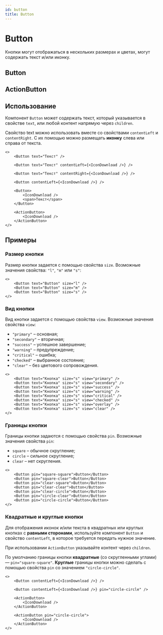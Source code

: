 ```yaml
---
id: button
title: Button
---
```



# Button
Кнопки могут отображаться в нескольких размерах и цветах, могут содержать текст и/или иконку.

## Button
<Description name="Button" />
<PropsTable name="Button" />

## ActionButton
<Description name="ActionButton" />
<PropsTable name="ActionButton" />

## Использование
Компонент `Button` может содержать текст, который указывается в
свойстве `text`, или любой контент напрямую через `children`.

Свойство text можно использовать вместе со свойствами `contentLeft` и `contentRight`.
С их помощью можно размещать **иконку** слева или справа от текста.

```tsx
<>
    <Button text="Текст" />

    <Button text="Текст" contentLeft={<IconDownload />} />

    <Button text="Текст" contentRight={<IconDownload />} />

    <Button contentLeft={<IconDownload />} />

    <Button>
        <IconDownload />
        <span>Текст</span>
    </Button>

    <ActionButton>
        <IconDownload />
    </ActionButton>
</>
```

## Примеры

### Размер кнопки
Размер кнопки задается с помощью свойства `size`. Возможные значения свойства: `"l"`, `"m"` или `"s"`:

```tsx
<>
    <Button text="Button" size="l" />
    <Button text="Button" size="m" />
    <Button text="Button" size="s" />
</>
```

### Вид кнопки
Вид кнопки задается с помощью свойства `view`. Возможные значения свойства `view`:
+ `"primary"` – основная;
+ `"secondary"` – вторичная;
+ `"success"` – успешное завершение;
+ `"warning"` – предупреждение;
+ `"critical"` – ошибка;
+ `"checked"` – выбранное состояние;
+ `"clear"` – без цветового сопровождения.

```tsx
<>
    <Button text="Кнопка" size="s" view="primary" />
    <Button text="Кнопка" size="s" view="secondary" />
    <Button text="Кнопка" size="s" view="success" />
    <Button text="Кнопка" size="s" view="warning" />
    <Button text="Кнопка" size="s" view="critical" />
    <Button text="Кнопка" size="s" view="checked" />
    <Button text="Кнопка" size="s" view="overlay" />
    <Button text="Кнопка" size="s" view="clear" />
</>
```

### Границы кнопки
Границы кнопки задаются с помощью свойства `pin`. Возможные значения свойства `pin`:
+ `square` – обычное скругление;
+ `circle` – сильное скругление;
+ `clear` – нет скругления.

```tsx
<>
    <Button pin="square-square">Button</Button>
    <Button pin="square-clear">Button</Button>
    <Button pin="clear-square">Button</Button>
    <Button pin="clear-clear">Button</Button>
    <Button pin="clear-circle">Button</Button>
    <Button pin="circle-clear">Button</Button>
    <Button pin="circle-circle">Button</Button>
</>
```

### Квадратные и круглые кнопки
Для отображения иконок и/или текста в квадратных или круглых кнопках с **равными сторонами**,
используйте компонент `Button` и свойство `contentLeft`, в которое требуется передать нужное значение.

При использовании `ActionButton` указывайте контент через `children`.

По умолчанию границы кнопки **квадратные** (со скругленными углами) — `pin="square-square"`.
**Круглые** границы кнопки можно сделать с помощью свойства `pin` со значением `"circle-circle"`.

```tsx
<>
    <Button contentLeft={<IconDownload />} />

    <Button contentLeft={<IconDownload />} pin="circle-circle" />

    <ActionButton>
        <IconDownload />
    </ActionButton>

    <ActionButton pin="circle-circle">
        <IconDownload />
    </ActionButton>
</>
```
